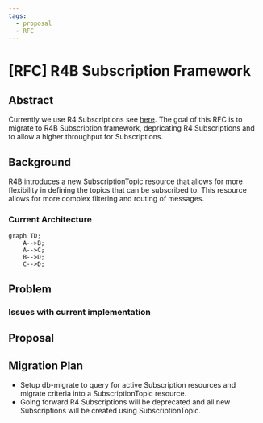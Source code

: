 ```yaml
---
tags:
  - proposal
  - RFC
---
```


# [RFC] R4B Subscription Framework

## Abstract
Currently we use R4 Subscriptions see [here](../Data_Model/R4/Subscription). 
The goal of this RFC is to migrate to R4B Subscription framework, depricating R4 Subscriptions and to allow a higher throughput for Subscriptions.

## Background
R4B introduces a new SubscriptionTopic resource that allows for more flexibility in defining the topics that can be subscribed to. 
This resource allows for more complex filtering and routing of messages.

### Current Architecture

```mermaid
graph TD;
    A-->B;
    A-->C;
    B-->D;
    C-->D;
```



## Problem

### Issues with current implementation


## Proposal

## Migration Plan
* Setup db-migrate to query for active Subscription resources and migrate criteria into a SubscriptionTopic resource.
* Going forward R4 Subscriptions will be deprecated and all new Subscriptions will be created using SubscriptionTopic.